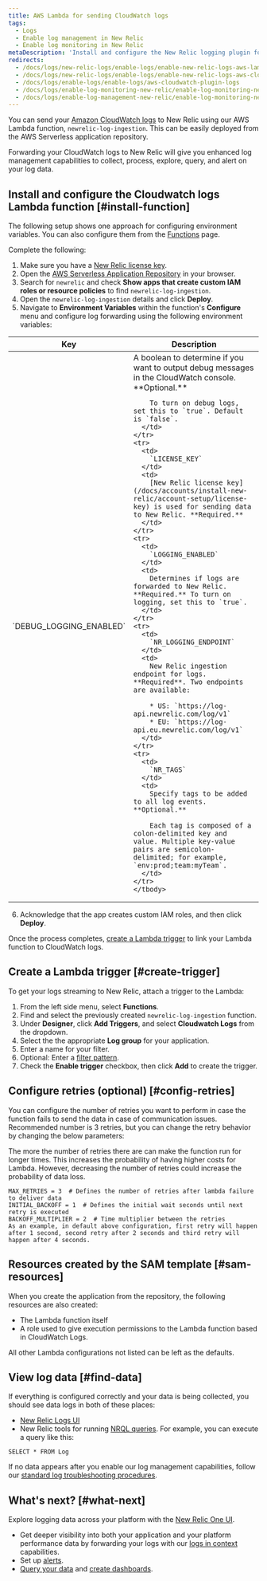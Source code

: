 ```yaml
---
title: AWS Lambda for sending CloudWatch logs
tags:
  - Logs
  - Enable log management in New Relic
  - Enable log monitoring in New Relic
metaDescription: 'Install and configure the New Relic logging plugin for AWS Lambda with CloudWatch logs, so you can use enhanced log management capabilities.'
redirects:
  - /docs/logs/new-relic-logs/enable-logs/enable-new-relic-logs-aws-lambda
  - /docs/logs/new-relic-logs/enable-logs/enable-new-relic-logs-aws-cloudwatch
  - /docs/logs/enable-logs/enable-logs/aws-cloudwatch-plugin-logs
  - /docs/logs/enable-log-monitoring-new-relic/enable-log-monitoring-new-relic/aws-lambda-sending-cloudwatch-logs
  - /docs/logs/enable-log-management-new-relic/enable-log-monitoring-new-relic/aws-lambda-sending-cloudwatch-logs
---
```


You can send your [Amazon CloudWatch logs](https://docs.aws.amazon.com/AmazonCloudWatch/latest/logs/WhatIsCloudWatchLogs.html) to New Relic using our AWS Lambda function, `newrelic-log-ingestion`. This can be easily deployed from the AWS Serverless application repository. 

Forwarding your CloudWatch logs to New Relic will give you enhanced log management capabilities to collect, process, explore, query, and alert on your log data.

## Install and configure the Cloudwatch logs Lambda function [#install-function]

The following setup shows one approach for configuring environment variables. You can also configure them from the [Functions](https://docs.aws.amazon.com/lambda/latest/dg/configuration-envvars.html) page.

Complete the following:

1. Make sure you have a [New Relic license key](/docs/accounts/install-new-relic/account-setup/license-key).
2. Open the [AWS Serverless Application Repository](https://serverlessrepo.aws.amazon.com/applications "Link opens in a new window.") in your browser.
3. Search for `newrelic` and check **Show apps that create custom IAM roles or resource policies** to find `newrelic-log-ingestion`.
4. Open the `newrelic-log-ingestion` details and click **Deploy**.
5. Navigate to **Environment Variables** within the function's **Configure** menu and configure log forwarding using the following environment variables:

<table>
  <thead>
    <tr>
      <th style={{ width: "200px" }}>
        Key
      </th>
      <th>
        Description
      </th>
    </tr>
  </thead>
    <tbody>
    <tr>
      <td>
        `DEBUG_LOGGING_ENABLED`
      </td>
      <td>
        A boolean to determine if you want to output debug messages in the CloudWatch console. **Optional.**
        
        To turn on debug logs, set this to `true`. Default is `false`.
      </td>
    </tr>
    <tr>
      <td>
        `LICENSE_KEY`
      </td>
      <td>
        [New Relic license key](/docs/accounts/install-new-relic/account-setup/license-key) is used for sending data to New Relic. **Required.**
      </td>
    </tr>
    <tr>
      <td>
        `LOGGING_ENABLED`
      </td>
      <td>
        Determines if logs are forwarded to New Relic. **Required.** To turn on logging, set this to `true`.
      </td>
    </tr>
    <tr>
      <td>
        `NR_LOGGING_ENDPOINT`
      </td>
      <td>
        New Relic ingestion endpoint for logs. **Required**. Two endpoints are available:

        * US: `https://log-api.newrelic.com/log/v1`
        * EU: `https://log-api.eu.newrelic.com/log/v1`
      </td>
    </tr>
    <tr>
      <td>
        `NR_TAGS`
      </td>
      <td>
        Specify tags to be added to all log events. **Optional.**

        Each tag is composed of a colon-delimited key and value. Multiple key-value pairs are semicolon-delimited; for example, `env:prod;team:myTeam`.
      </td>
    </tr>
    </tbody>
</table>

6. Acknowledge that the app creates custom IAM roles, and then click **Deploy**.

Once the process completes, [create a Lambda trigger](#create-trigger) to link your Lambda function to CloudWatch logs.

## Create a Lambda trigger [#create-trigger]

To get your logs streaming to New Relic, attach a trigger to the Lambda:

1. From the left side menu, select **Functions**.
2. Find and select the previously created `newrelic-log-ingestion` function.
3. Under **Designer**, click **Add Triggers**, and select **Cloudwatch Logs** from the dropdown.
4. Select the the appropriate **Log group** for your application.
5. Enter a name for your filter.
6. Optional: Enter a [filter pattern](https://docs.aws.amazon.com/AmazonCloudWatch/latest/logs/FilterAndPatternSyntax.html).
7. Check the **Enable trigger** checkbox, then click **Add** to create the trigger.

## Configure retries (optional) [#config-retries]

You can configure the number of retries you want to perform in case the function fails to send the data in case of communication issues. Recommended number is 3 retries, but you can change the retry behavior by changing the below parameters:

<Callout variant="tip">
  The more the number of retries there are can make the function run for longer times. This increases the probability of having higher costs for Lambda. However, decreasing the number of retries could increase the probability of data loss.
</Callout>

```
MAX_RETRIES = 3  # Defines the number of retries after lambda failure to deliver data
INITIAL_BACKOFF = 1  # Defines the initial wait seconds until next retry is executed
BACKOFF_MULTIPLIER = 2  # Time multiplier between the retries
As an example, in default above configuration, first retry will happen after 1 second, second retry after 2 seconds and third retry will happen after 4 seconds.
```

## Resources created by the SAM template [#sam-resources]

When you create the application from the repository, the following resources are also created:

* The Lambda function itself
* A role used to give execution permissions to the Lambda function based in CloudWatch Logs.

All other Lambda configurations not listed can be left as the defaults.

## View log data [#find-data]

If everything is configured correctly and your data is being collected, you should see data logs in both of these places:

* [New Relic Logs UI](https://one.newrelic.com/launcher/logger.log-launcher)
* New Relic tools for running [NRQL queries](/docs/chart-builder/use-chart-builder/choose-data/use-advanced-nrql-mode-specify-data). For example, you can execute a query like this:

```
SELECT * FROM Log
```

If no data appears after you enable our log management capabilities, follow our [standard log troubleshooting procedures](/docs/logs/log-management/troubleshooting/no-log-data-appears-ui/).

## What's next? [#what-next]

Explore logging data across your platform with the [New Relic One UI](/docs/logs/log-management/ui-data/use-logs-ui/).

* Get deeper visibility into both your application and your platform performance data by forwarding your logs with our [logs in context](/docs/logs/enable-log-management-new-relic/configure-logs-context/configure-logs-context-apm-agents/) capabilities.
* Set up [alerts](/docs/alerts-applied-intelligence/new-relic-alerts/alert-conditions/create-alert-conditions/).
* [Query your data](/docs/query-your-data/explore-query-data/get-started/introduction-querying-new-relic-data/) and [create dashboards](/docs/query-your-data/explore-query-data/dashboards/introduction-dashboards/).
